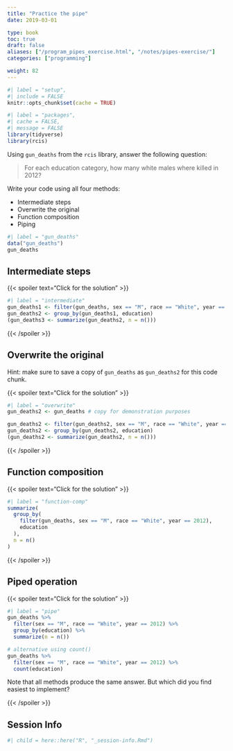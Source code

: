 ```yaml
---
title: "Practice the pipe"
date: 2019-03-01

type: book
toc: true
draft: false
aliases: ["/program_pipes_exercise.html", "/notes/pipes-exercise/"]
categories: ["programming"]

weight: 82
---
```


```r
#| label = "setup",
#| include = FALSE
knitr::opts_chunk$set(cache = TRUE)
```

```r
#| label = "packages",
#| cache = FALSE,
#| message = FALSE
library(tidyverse)
library(rcis)
```

Using `gun_deaths` from the `rcis` library, answer the following question:

> For each education category, how many white males where killed in 2012?

Write your code using all four methods:

* Intermediate steps
* Overwrite the original
* Function composition
* Piping

```r
#| label = "gun_deaths"
data("gun_deaths")
gun_deaths
```

## Intermediate steps

{{< spoiler text="Click for the solution" >}}

```r
#| label = "intermediate"
gun_deaths1 <- filter(gun_deaths, sex == "M", race == "White", year == 2012)
gun_deaths2 <- group_by(gun_deaths1, education)
(gun_deaths3 <- summarize(gun_deaths2, n = n()))
```

{{< /spoiler >}}

## Overwrite the original

Hint: make sure to save a copy of `gun_deaths` as `gun_deaths2` for this code chunk.

{{< spoiler text="Click for the solution" >}}

```r
#| label = "overwrite"
gun_deaths2 <- gun_deaths # copy for demonstration purposes

gun_deaths2 <- filter(gun_deaths2, sex == "M", race == "White", year == 2012)
gun_deaths2 <- group_by(gun_deaths2, education)
(gun_deaths2 <- summarize(gun_deaths2, n = n()))
```

{{< /spoiler >}}

## Function composition

{{< spoiler text="Click for the solution" >}}

```r
#| label = "function-comp"
summarize(
  group_by(
    filter(gun_deaths, sex == "M", race == "White", year == 2012),
    education
  ),
  n = n()
)
```

{{< /spoiler >}}

## Piped operation

{{< spoiler text="Click for the solution" >}}

```r
#| label = "pipe"
gun_deaths %>%
  filter(sex == "M", race == "White", year == 2012) %>%
  group_by(education) %>%
  summarize(n = n())

# alternative using count()
gun_deaths %>%
  filter(sex == "M", race == "White", year == 2012) %>%
  count(education)
```

Note that all methods produce the same answer. But which did you find easiest to implement?


{{< /spoiler >}}

## Session Info

```r
#| child = here::here("R", "_session-info.Rmd")
```
